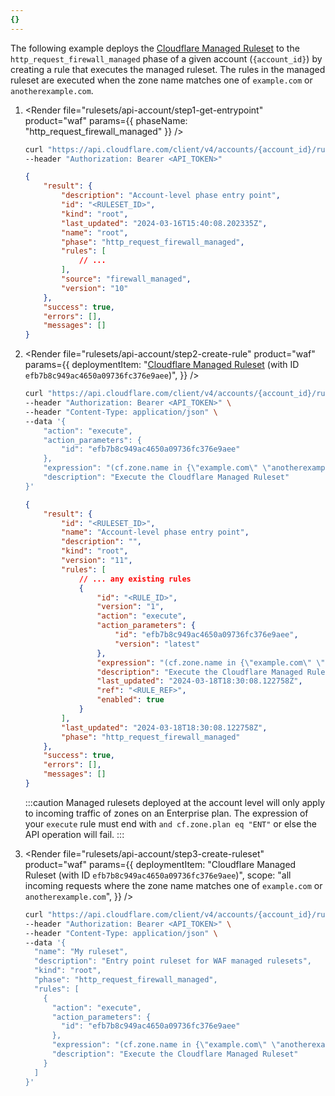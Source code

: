 ```yaml
---
{}
---
```



The following example deploys the [Cloudflare Managed Ruleset](/waf/managed-rules/reference/cloudflare-managed-ruleset/) to the `http_request_firewall_managed` phase of a given account (`{account_id}`) by creating a rule that executes the managed ruleset. The rules in the managed ruleset are executed when the zone name matches one of `example.com` or `anotherexample.com`.

1.  <Render
    	file="rulesets/api-account/step1-get-entrypoint"
    	product="waf"
    	params={{ phaseName: "http_request_firewall_managed" }}
    />

    ```bash
    curl "https://api.cloudflare.com/client/v4/accounts/{account_id}/rulesets/phases/http_request_firewall_managed/entrypoint" \
    --header "Authorization: Bearer <API_TOKEN>"
    ```

    ```json output {4}
    {
    	"result": {
    		"description": "Account-level phase entry point",
    		"id": "<RULESET_ID>",
    		"kind": "root",
    		"last_updated": "2024-03-16T15:40:08.202335Z",
    		"name": "root",
    		"phase": "http_request_firewall_managed",
    		"rules": [
    			// ...
    		],
    		"source": "firewall_managed",
    		"version": "10"
    	},
    	"success": true,
    	"errors": [],
    	"messages": []
    }
    ```

2.  <Render
    	file="rulesets/api-account/step2-create-rule"
    	product="waf"
    	params={{
    		deploymentItem:
    			"[Cloudflare Managed Ruleset](/waf/managed-rules/reference/cloudflare-managed-ruleset/) (with ID `efb7b8c949ac4650a09736fc376e9aee`)",
    	}}
    />

    ```bash
    curl "https://api.cloudflare.com/client/v4/accounts/{account_id}/rulesets/{ruleset_id}/rules" \
    --header "Authorization: Bearer <API_TOKEN>" \
    --header "Content-Type: application/json" \
    --data '{
    	"action": "execute",
    	"action_parameters": {
    		"id": "efb7b8c949ac4650a09736fc376e9aee"
    	},
    	"expression": "(cf.zone.name in {\"example.com\" \"anotherexample.com\"}) and cf.zone.plan eq \"ENT\"",
    	"description": "Execute the Cloudflare Managed Ruleset"
    }'
    ```

    ```json output
    {
    	"result": {
    		"id": "<RULESET_ID>",
    		"name": "Account-level phase entry point",
    		"description": "",
    		"kind": "root",
    		"version": "11",
    		"rules": [
    			// ... any existing rules
    			{
    				"id": "<RULE_ID>",
    				"version": "1",
    				"action": "execute",
    				"action_parameters": {
    					"id": "efb7b8c949ac4650a09736fc376e9aee",
    					"version": "latest"
    				},
    				"expression": "(cf.zone.name in {\"example.com\" \"anotherexample.com\"}) and cf.zone.plan eq \"ENT\"",
    				"description": "Execute the Cloudflare Managed Ruleset",
    				"last_updated": "2024-03-18T18:30:08.122758Z",
    				"ref": "<RULE_REF>",
    				"enabled": true
    			}
    		],
    		"last_updated": "2024-03-18T18:30:08.122758Z",
    		"phase": "http_request_firewall_managed"
    	},
    	"success": true,
    	"errors": [],
    	"messages": []
    }
    ```

    :::caution
    Managed rulesets deployed at the account level will only apply to incoming traffic of zones on an Enterprise plan. The expression of your `execute` rule must end with `and cf.zone.plan eq "ENT"` or else the API operation will fail.
    :::

3.  <Render
    	file="rulesets/api-account/step3-create-ruleset"
    	product="waf"
    	params={{
    		deploymentItem:
    			"Cloudflare Managed Ruleset (with ID `efb7b8c949ac4650a09736fc376e9aee`)",
    		scope:
    			"all incoming requests where the zone name matches one of `example.com` or `anotherexample.com`",
    	}}
    />

    ```bash
    curl "https://api.cloudflare.com/client/v4/accounts/{account_id}/rulesets" \
    --header "Authorization: Bearer <API_TOKEN>" \
    --header "Content-Type: application/json" \
    --data '{
      "name": "My ruleset",
      "description": "Entry point ruleset for WAF managed rulesets",
      "kind": "root",
      "phase": "http_request_firewall_managed",
      "rules": [
        {
          "action": "execute",
          "action_parameters": {
            "id": "efb7b8c949ac4650a09736fc376e9aee"
          },
          "expression": "(cf.zone.name in {\"example.com\" \"anotherexample.com\"}) and cf.zone.plan eq \"ENT\"",
          "description": "Execute the Cloudflare Managed Ruleset"
        }
      ]
    }'
    ```

